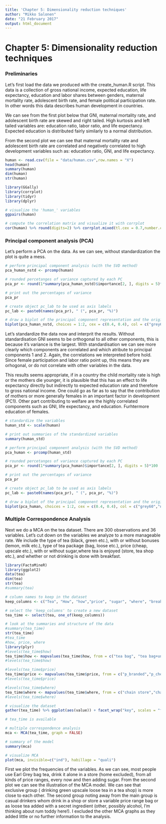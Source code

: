 ```yaml
---
title: 'Chapter 5: Dimensionality reduction techniques'
author: "Mikko Salonen"
date: "21 February 2017"
output: html_document
---
```


# Chapter 5: Dimensionality reduction techniques

### Preliminaries

Let's first load the data we produced with the create_human.R script. This data is a collection of gross national income, expected education, life expectancy, education and labor shares between genders, maternal mortality rate, adolescent birth rate, and female political participation rate. In other words this data describes human development in countries.

We can see from the first plot below that GNI, maternal mortality rate, and adolescent birth rate are skewed and right tailed. High kurtosis and left tailed variables are: education ratio, labor ratio, and life expectancy. Expected education is distributed fairly similarly to a normal distribution.

From the second plot we can see that maternal mortality rate and adolescent birth rate are correlated and negatively correlated to high development variables such as: education ratio, GNI, and life expectancy.

```r
human <- read.csv(file = "data/human.csv",row.names = "X")
head(human)
summary(human)
dim(human)
str(human)

library(GGally)
library(corrplot)
library(tidyr)
library(dplyr)

# visualize the 'human_' variables
ggpairs(human)
```

```r

# compute the correlation matrix and visualize it with corrplot
cor(human) %>% round(digits=2) %>% corrplot.mixed(tl.cex = 0.7,number.cex=0.7,order="hclust",addrect=2)
```


<!-- Show a graphical overview of the data and show summaries of the variables in the data. Describe and interpret the outputs, commenting on the distributions of the variables and the relationships between them. (0-2 points) -->

### Principal component analysis (PCA)

<!-- Perform principal component analysis (PCA) on the not standardized human data. Show the variability captured by the principal components. Draw a biplot displaying the observations by the first two principal components (PC1 coordinate in x-axis, PC2 coordinate in y-axis), along with arrows representing the original variables. (0-2 points) -->
Let's perform a PCA on the data. As we can see, without standardization the plot is quite a mess.

```r
# perform principal component analysis (with the SVD method)
pca_human_nstd <- prcomp(human)

# rounded percetanges of variance captured by each PC
pca_pr <- round(1*summary(pca_human_nstd)$importance[2, ], digits = 5)*100

# print out the percentages of variance
pca_pr

# create object pc_lab to be used as axis labels
pc_lab <- paste0(names(pca_pr), " (", pca_pr, "%)")

```

```r
# draw a biplot of the principal component representation and the original variables
biplot(pca_human_nstd, choices = 1:2, cex = c(0.4, 0.4), col = c("grey60","navyblue"), xlab = pc_lab[1], ylab = pc_lab[2])

```

Let's standardize the data now and interprit the results. Without standardisation GNI seems to be orthogonal to all other components, this is because it's variance is the largest. With standardisation we can see more clearly which components are correlated and which atribute to principal components 1 and 2. Again, the correlations we interpreted before hold. Since female participation and labor ratio point up, this means they are orhogonal, or do not correlate with other variables in the data. 

This results seems appropriate, if in a country the child mortality rate is high or the mothers die younger, it is plausible that this has an effect to life expectancy directly but indirectly to expected education rate and therefore to gross national income. One could go as far as to say that the contribution of mothers or more generally females in an important factor in development (PC1). Other part contributing to welfare are the highly correlated components such as GNI, life expectancy, and education. Furhtermore education of females.

<!-- Standardize the variables in the human data and repeat the above analysis. Interpret the results of both analysis (with and without standardizing). Are the results different? Why or why not? Include captions in you plots where you describe the results by using not just your variable names, but the actual phenomenons they relate to. (0-4 points) -->

```r
# standardize the variables
human_std <- scale(human)

# print out summaries of the standardized variables
summary(human_std)

# perform principal component analysis (with the SVD method)
pca_human <- prcomp(human_std)

# rounded percetanges of variance captured by each PC
pca_pr <- round(1*summary(pca_human)$importance[2, ], digits = 5)*100

# print out the percentages of variance
pca_pr

# create object pc_lab to be used as axis labels
pc_lab <- paste0(names(pca_pr), " (", pca_pr, "%)")

```

```r

# draw a biplot of the principal component representation and the original variables
biplot(pca_human, choices = 1:2, cex = c(0.4, 0.4), col = c("grey60","navyblue"), xlab = pc_lab[1], ylab = pc_lab[2])

```

<!-- Give your personal interpretations of the first two principal component dimensions based on the biplot drawn after PCA on the standardized human data. (0-2 points) -->

### Multiple Correspondence Analysis

Next we do a MCA on the tea dataset. There are 300 observations and 36 variables. Let's cut down on the variables we analyze to a more manageable rate. We include the type of tea (black, green etc.), with or without bonuses (lemon, milk etc.), type of tea package (bag, loose etc.), price (cheap, upscale etc.), with or without sugar,where tea is enjoyed (store, tea shop etc.), and whether or not drinking is done with breakfast.

```r
library(FactoMineR)
library(ggplot2)
data(tea)
dim(tea)
str(tea)
#summary(tea)

# column names to keep in the dataset
keep_columns <- c("Tea", "How", "how","price", "sugar", "where", "breakfast")

# select the 'keep_columns' to create a new dataset
tea_time <- select(tea, one_of(keep_columns))

# look at the summaries and structure of the data
#summary(tea_time)
str(tea_time)
#tea_time
#how, price, where
library(plyr)
#levels(tea_time$how)
tea_time$how <- mapvalues(tea_time$how, from = c("tea bag", "tea bag+unpackaged", "unpackaged"), to = c("bag", "both", "loose")) 
#levels(tea_time$how)

#levels(tea_time$price)
tea_time$price <- mapvalues(tea_time$price, from = c("p_branded","p_cheap","p_private label","p_unknown","p_upscale","p_variable"),to = c("branded", "cheap", "private","unknown","upscale","variable")) 
#levels(tea_time$price)

#levels(tea_time$where)
tea_time$where <- mapvalues(tea_time$where, from = c("chain store","chain store+tea shop","tea shop" ),to = c("store", "both", "shop"))
#levels(tea_time$where)
```
```r
# visualize the dataset
gather(tea_time) %>% ggplot(aes(value)) + facet_wrap("key", scales = "free") + geom_bar() + theme(axis.text.x = element_text(angle = 25, hjust = 1, size = 8))
```

```r
# tea_time is available

# multiple correspondence analysis
mca <- MCA(tea_time, graph = FALSE)
```

```r
# summary of the model
summary(mca)

# visualize MCA
plot(mca, invisible=c("ind"), habillage = "quali")
```


First we plot the frequencies of the variables. As we can see, most people use Earl Grey bag tea, drink it alone in a store (home excluded), from all kinds of price ranges, every now and then adding sugar. From the second plot we can see the illustration of the MCA model. We can see that exclusive group ( drinking green upscale loose tea in a tea shop) is more close to each other. The second group noting away from the main group is casual drinkers whom drink in a shop or store a variable price range bag or as loose tea added with a secret ingredient (other, possibly alcohol, I'm thinking about rum toddy here!). I excluded the other MCA graphs as they added little or no further information to the analysis.

<!-- Load the tea dataset from the package Factominer. Explore the data briefly: look at the structure and the dimensions of the data and visualize it. Then do Multiple Correspondence Analysis on the tea data (or to a certain columns of the data, it’s up to you). Interpret the results of the MCA and draw at least the variable biplot of the analysis. You can also explore other plotting options for MCA. Comment on the output of the plots. (0-4 points) -->
